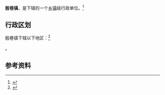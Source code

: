 {{中国乡级行政区|37/01/26/101/000}}

'''殷巷镇'''，是{{PRC admin/fullname|37/01/26/101/000|3}}下辖的一个[[乡镇|乡镇]]级行政单位。<ref>{{PRC admin/ref sgc|{{PRC admin/parent|37/01/26/101/000}}}}</ref>

== 行政区划 ==

殷巷镇下辖以下地区：<ref>{{PRC admin/ref sgc|37/01/26/101/000}}</ref>

{{PRC admin/children|37/01/26/101/000}}。

== 参考资料 ==

{{reflist}}

{{行政区划小作品}}
{{PRC admin/navcat|37/01/26/101/000}}